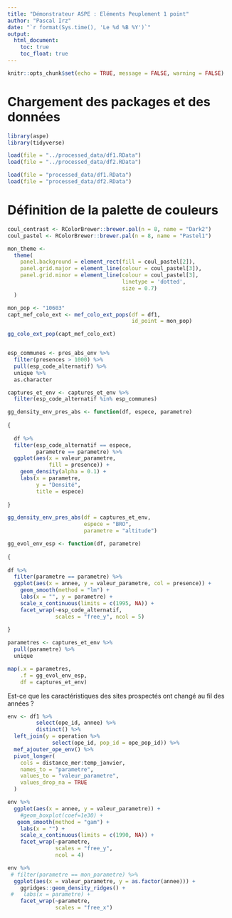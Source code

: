 ```yaml
---
title: "Démonstrateur ASPE : Eléments Peuplement 1 point"
author: "Pascal Irz"
date: "`r format(Sys.time(), 'Le %d %B %Y')`"
output:
  html_document:
    toc: true
    toc_float: true
---
```

  
```r
knitr::opts_chunk$set(echo = TRUE, message = FALSE, warning = FALSE)
```

# Chargement des packages et des données

```r
library(aspe)
library(tidyverse)
```


```r
load(file = "../processed_data/df1.RData")
load(file = "../processed_data/df2.RData")
```

```r
load(file = "processed_data/df1.RData")
load(file = "processed_data/df2.RData")
```


# Définition de la palette de couleurs

```r
coul_contrast <- RColorBrewer::brewer.pal(n = 8, name = "Dark2")
coul_pastel <- RColorBrewer::brewer.pal(n = 8, name = "Pastel1")

mon_theme <-
  theme(
    panel.background = element_rect(fill = coul_pastel[2]),
    panel.grid.major = element_line(colour = coul_pastel[3]),
    panel.grid.minor = element_line(colour = coul_pastel[3],
                                    linetype = 'dotted',
                                    size = 0.7)
  )
```

```r
mon_pop <- "10603"
capt_mef_colo_ext <- mef_colo_ext_pops(df = df1,
                                       id_point = mon_pop)
```



```r
gg_colo_ext_pop(capt_mef_colo_ext)
```
```r

```

```r
esp_communes <- pres_abs_env %>% 
  filter(presences > 1000) %>% 
  pull(esp_code_alternatif) %>% 
  unique %>% 
  as.character

captures_et_env <- captures_et_env %>% 
  filter(esp_code_alternatif %in% esp_communes)
```


```r
gg_density_env_pres_abs <- function(df, espece, parametre) 
  
{
  
  df %>% 
  filter(esp_code_alternatif == espece,
         parametre == parametre) %>% 
  ggplot(aes(x = valeur_parametre,
             fill = presence)) +
    geom_density(alpha = 0.1) +
    labs(x = parametre,
         y = "Densité",
         title = espece)
  
}

gg_density_env_pres_abs(df = captures_et_env,
                        espece = "BRO",
                        parametre = "altitude")

```





```r


gg_evol_env_esp <- function(df, parametre)
  
{
  
df %>% 
  filter(parametre == parametre) %>% 
  ggplot(aes(x = annee, y = valeur_parametre, col = presence)) +
    geom_smooth(method = "lm") +
    labs(x = "", y = parametre) +
    scale_x_continuous(limits = c(1995, NA)) +
    facet_wrap(~esp_code_alternatif,
               scales = "free_y", ncol = 5)
  
}

parametres <- captures_et_env %>% 
  pull(parametre) %>% 
  unique

map(.x = parametres,
    .f = gg_evol_env_esp,
    df = captures_et_env)

```

Est-ce que les caractéristiques des sites prospectés ont changé au fil des années ?

```r
env <- df1 %>%
         select(ope_id, annee) %>%
         distinct() %>%
  left_join(y = operation %>%
              select(ope_id, pop_id = ope_pop_id)) %>% 
  mef_ajouter_ope_env() %>% 
  pivot_longer(
    cols = distance_mer:temp_janvier,
    names_to = "parametre",
    values_to = "valeur_parametre",
    values_drop_na = TRUE
  )

env %>% 
  ggplot(aes(x = annee, y = valeur_parametre)) +
    #geom_boxplot(coef=1e30) +
   geom_smooth(method = "gam") +
    labs(x = "") +
    scale_x_continuous(limits = c(1990, NA)) +
    facet_wrap(~parametre,
               scales = "free_y",
               ncol = 4)
```


```r
env %>% 
 # filter(parametre == mon_parametre) %>% 
  ggplot(aes(x = valeur_parametre, y = as.factor(annee))) +
    ggridges::geom_density_ridges() +
 #   labs(x = parametre) +
    facet_wrap(~parametre,
               scales = "free_x")
```



